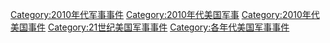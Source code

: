 [[Category:2010年代军事事件|Category:2010年代军事事件]]
[[Category:2010年代美国军事|Category:2010年代美国军事]]
[[Category:2010年代美国事件|Category:2010年代美国事件]]
[[Category:21世纪美国军事事件|Category:21世纪美国军事事件]]
[[Category:各年代美国军事事件|Category:各年代美国军事事件]]
